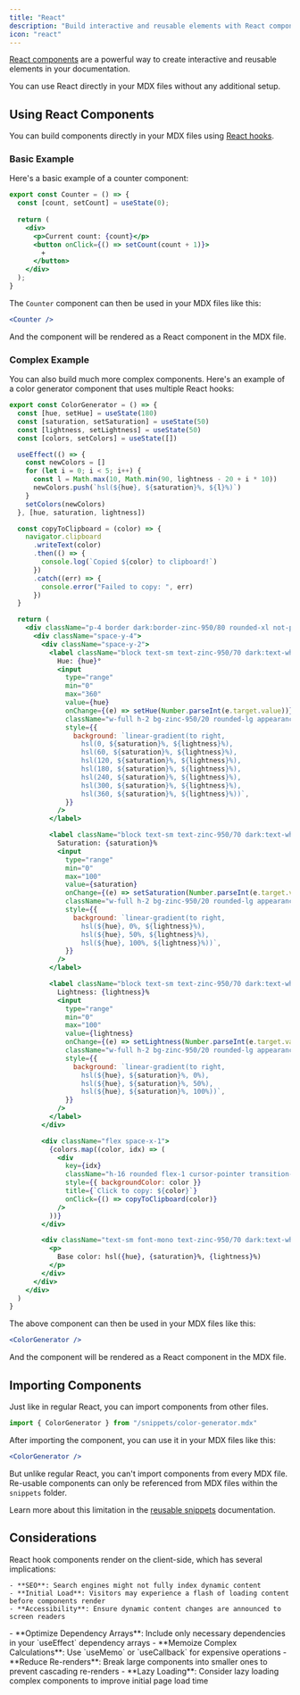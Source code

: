 ```yaml
---
title: "React"
description: "Build interactive and reusable elements with React components"
icon: "react"
---
```



[React components](https://react.dev) are a powerful way to create interactive and reusable elements in your documentation.

You can use React directly in your MDX files without any additional setup.


## Using React Components

You can build components directly in your MDX files using [React hooks](https://react.dev/reference/react/hooks).

### Basic Example

Here's a basic example of a counter component:

```jsx
export const Counter = () => {
  const [count, setCount] = useState(0);
  
  return (
    <div>
      <p>Current count: {count}</p>
      <button onClick={() => setCount(count + 1)}>
        +
      </button>
    </div>
  );
}
```

The `Counter` component can then be used in your MDX files like this:

```jsx
<Counter />
```

And the component will be rendered as a React component in the MDX file.

<Counter />

### Complex Example

You can also build much more complex components. Here's an example of a color generator component that uses multiple React hooks:

```jsx /snippets/color-generator.mdx [expandable]
export const ColorGenerator = () => {
  const [hue, setHue] = useState(180)
  const [saturation, setSaturation] = useState(50)
  const [lightness, setLightness] = useState(50)
  const [colors, setColors] = useState([])

  useEffect(() => {
    const newColors = []
    for (let i = 0; i < 5; i++) {
      const l = Math.max(10, Math.min(90, lightness - 20 + i * 10))
      newColors.push(`hsl(${hue}, ${saturation}%, ${l}%)`)
    }
    setColors(newColors)
  }, [hue, saturation, lightness])

  const copyToClipboard = (color) => {
    navigator.clipboard
      .writeText(color)
      .then(() => {
        console.log(`Copied ${color} to clipboard!`)
      })
      .catch((err) => {
        console.error("Failed to copy: ", err)
      })
  }

  return (
    <div className="p-4 border dark:border-zinc-950/80 rounded-xl not-prose">
      <div className="space-y-4">
        <div className="space-y-2">
          <label className="block text-sm text-zinc-950/70 dark:text-white/70">
            Hue: {hue}°
            <input
              type="range"
              min="0"
              max="360"
              value={hue}
              onChange={(e) => setHue(Number.parseInt(e.target.value))}
              className="w-full h-2 bg-zinc-950/20 rounded-lg appearance-none cursor-pointer dark:bg-white/20 mt-1"
              style={{
                background: `linear-gradient(to right, 
                  hsl(0, ${saturation}%, ${lightness}%), 
                  hsl(60, ${saturation}%, ${lightness}%), 
                  hsl(120, ${saturation}%, ${lightness}%), 
                  hsl(180, ${saturation}%, ${lightness}%), 
                  hsl(240, ${saturation}%, ${lightness}%), 
                  hsl(300, ${saturation}%, ${lightness}%), 
                  hsl(360, ${saturation}%, ${lightness}%))`,
              }}
            />
          </label>

          <label className="block text-sm text-zinc-950/70 dark:text-white/70">
            Saturation: {saturation}%
            <input
              type="range"
              min="0"
              max="100"
              value={saturation}
              onChange={(e) => setSaturation(Number.parseInt(e.target.value))}
              className="w-full h-2 bg-zinc-950/20 rounded-lg appearance-none cursor-pointer dark:bg-white/20 mt-1"
              style={{
                background: `linear-gradient(to right, 
                  hsl(${hue}, 0%, ${lightness}%), 
                  hsl(${hue}, 50%, ${lightness}%), 
                  hsl(${hue}, 100%, ${lightness}%))`,
              }}
            />
          </label>

          <label className="block text-sm text-zinc-950/70 dark:text-white/70">
            Lightness: {lightness}%
            <input
              type="range"
              min="0"
              max="100"
              value={lightness}
              onChange={(e) => setLightness(Number.parseInt(e.target.value))}
              className="w-full h-2 bg-zinc-950/20 rounded-lg appearance-none cursor-pointer dark:bg-white/20 mt-1"
              style={{
                background: `linear-gradient(to right, 
                  hsl(${hue}, ${saturation}%, 0%), 
                  hsl(${hue}, ${saturation}%, 50%), 
                  hsl(${hue}, ${saturation}%, 100%))`,
              }}
            />
          </label>
        </div>

        <div className="flex space-x-1">
          {colors.map((color, idx) => (
            <div
              key={idx}
              className="h-16 rounded flex-1 cursor-pointer transition-transform hover:scale-105"
              style={{ backgroundColor: color }}
              title={`Click to copy: ${color}`}
              onClick={() => copyToClipboard(color)}
            />
          ))}
        </div>

        <div className="text-sm font-mono text-zinc-950/70 dark:text-white/70">
          <p>
            Base color: hsl({hue}, {saturation}%, {lightness}%)
          </p>
        </div>
      </div>
    </div>
  )
}
```

The above component can then be used in your MDX files like this:

```jsx
<ColorGenerator />
```

And the component will be rendered as a React component in the MDX file.

<ColorGenerator />


## Importing Components

Just like in regular React, you can import components from other files.

```jsx
import { ColorGenerator } from "/snippets/color-generator.mdx"
```

After importing the component, you can use it in your MDX files like this:

```jsx
<ColorGenerator />
```

But unlike regular React, you can't import components from every MDX file. Re-usable components can only be referenced from MDX files within the `snippets` folder.

Learn more about this limitation in the [reusable snippets](/reusable-snippets) documentation.

## Considerations

<AccordionGroup>
  <Accordion title="Client-Side Rendering Impact">
    React hook components render on the client-side, which has several implications:

    - **SEO**: Search engines might not fully index dynamic content
    - **Initial Load**: Visitors may experience a flash of loading content before components render
    - **Accessibility**: Ensure dynamic content changes are announced to screen readers
  </Accordion>

  <Accordion title="Performance Best Practices">
    - **Optimize Dependency Arrays**: Include only necessary dependencies in your `useEffect` dependency arrays
    - **Memoize Complex Calculations**: Use `useMemo` or `useCallback` for expensive operations
    - **Reduce Re-renders**: Break large components into smaller ones to prevent cascading re-renders
    - **Lazy Loading**: Consider lazy loading complex components to improve initial page load time
  </Accordion>
</AccordionGroup>



